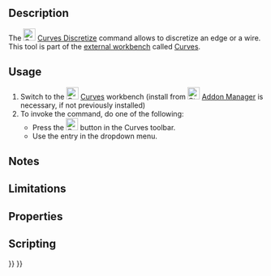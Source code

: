 <languages/>

{{Docnav
|[[Curves_SplitCurve|SplitCurve]]
|[[Curves_Interpolate|Interpolate]]
|[[Curves_Workbench|Curves]]
|IconL=Curves_SplitCurve.svg
|IconR=Curves_Interpolate.svg
|IconC=Curves_workbench_icon.svg
}}

{{GuiCommand
|Name=Curves Discretize
|MenuLocation=Curves → Discretize
|Workbenches=[[Curves_Workbench|Curves]]
}}

==Description==

The [[Image:Curves_Discretize.svg|24px]] [[Curves_Discretize|Curves Discretize]] command allows to discretize an edge or a wire. This tool is part of the [[External_workbenches|external workbench]] called [[Curves_Workbench|Curves]].

==Usage==

# Switch to the [[Image:Curves_workbench_icon.svg|24px]] [[Curves_Workbench|Curves]] workbench (install from [[Image:Std_AddonMgr.svg|24px]] [[Std_AddonMgr|Addon Manager]] is necessary, if not previously installed)
# To invoke the command, do one of the following:
#* Press the [[Image:Curves_Discretize.svg|24px]] button in the Curves toolbar.
#* Use the {{MenuCommand|Curves → Discretize}} entry in the dropdown menu.


==Notes==


==Limitations==


==Properties==


==Scripting==


{{Docnav
|[[Curves_SplitCurve|SplitCurve]]
|[[Curves_Interpolate|Interpolate]]
|[[Curves_Workbench|Curves]]
|IconL=Curves_SplitCurve.svg
|IconR=Curves_Interpolate.svg
|IconC=Curves_workbench_icon.svg
}}

{{Curves Tools navi{{#translation:}}}}
{{Userdocnavi{{#translation:}}}}